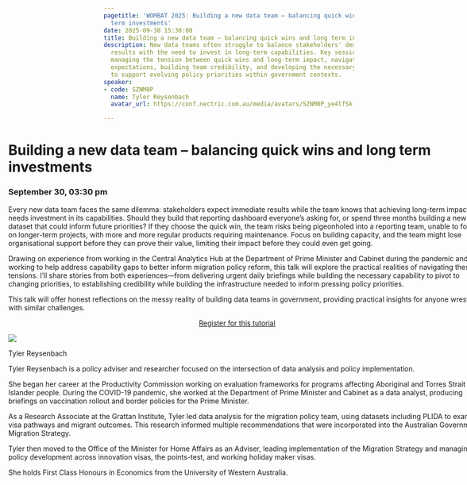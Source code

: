 ```yaml
---
pagetitle: 'WOMBAT 2025: Building a new data team – balancing quick wins and long
  term investments'
date: 2025-09-30 15:30:00
title: Building a new data team – balancing quick wins and long term investments
description: New data teams often struggle to balance stakeholders' demands for immediate
  results with the need to invest in long-term capabilities. Key session topics include
  managing the tension between quick wins and long-term impact, navigating stakeholder
  expectations, building team credibility, and developing the necessary infrastructure
  to support evolving policy priorities within government contexts.
speaker:
- code: SZNM8P
  name: Tyler Reysenbach
  avatar_url: https://conf.nectric.com.au/media/avatars/SZNM8P_ye4lfSk.png

---
```


:::::: {.grid style="width: 100vw;  transform: translateX(-20%);"}
::: {#sponsors_banner .g-col-12 .title}
# Building a new data team – balancing quick wins and long term investments

### September 30, 03:30 pm
:::

::: {.g-col-12 .full_text_block style="min-width: 640px; max-width:1080px; margin: 0 auto"}

Every new data team faces the same dilemma: stakeholders expect immediate results while the team knows that achieving long-term impact needs investment in its capabilities. Should they build that reporting dashboard everyone's asking for, or spend three months building a new dataset that could inform future priorities? If they choose the quick win, the team risks being pigeonholed into a reporting team, unable to focus on longer-term projects, with more and more regular products requiring maintenance. Focus on building capacity, and the team might lose organisational support before they can prove their value, limiting their impact before they could even get going.

Drawing on experience from working in the Central Analytics Hub at the Department of Prime Minister and Cabinet during the pandemic and working to help address capability gaps to better inform migration policy reform, this talk will explore the practical realities of navigating these tensions. I'll share stories from both experiences—from delivering urgent daily briefings while building the necessary capability to pivot to changing priorities, to establishing credibility while building the infrastructure needed to inform pressing policy priorities.

This talk will offer honest reflections on the messy reality of building data teams in government, providing practical insights for anyone wrestling with similar challenges.

:::{.register-btn style="width: 20%; margin: 0 auto; display: block"}
[Register for this tutorial](/participation/register.html)
:::

::: speaker

:::{.speaker-header}
![](https://conf.nectric.com.au/media/avatars/SZNM8P_ye4lfSk.png) 
:::

:::{.speaker-name}
Tyler Reysenbach
:::

:::{.speaker-bio}
Tyler Reysenbach is a policy adviser and researcher focused on the intersection of data analysis and policy implementation.

She began her career at the Productivity Commission working on evaluation frameworks for programs affecting Aboriginal and Torres Strait Islander people. During the COVID-19 pandemic, she worked at the Department of Prime Minister and Cabinet as a data analyst, producing briefings on vaccination rollout and border policies for the Prime Minister.

As a Research Associate at the Grattan Institute, Tyler led data analysis for the migration policy team, using datasets including PLIDA to examine visa pathways and migrant outcomes. This research informed multiple recommendations that were incorporated into the Australian Government's Migration Strategy.

Tyler then moved to the Office of the Minister for Home Affairs as an Adviser, leading implementation of the Migration Strategy and managing policy development across innovation visas, the points-test, and working holiday maker visas.

She holds First Class Honours in Economics from the University of Western Australia.
:::

:::



:::

<div>

</div>
::::::

```{=html}
<style>
#title-block-header {
display: none !important;
}
</style>
```
